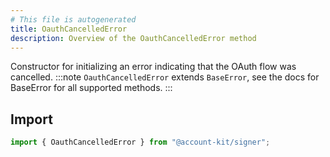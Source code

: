 ```yaml
---
# This file is autogenerated
title: OauthCancelledError
description: Overview of the OauthCancelledError method
---
```


Constructor for initializing an error indicating that the OAuth flow was
cancelled.
:::note
`OauthCancelledError` extends `BaseError`, see the docs for BaseError for all supported methods.
:::

## Import

```ts
import { OauthCancelledError } from "@account-kit/signer";
```
